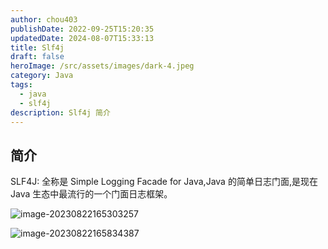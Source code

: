 ```yaml
---
author: chou403
publishDate: 2022-09-25T15:20:35
updatedDate: 2024-08-07T15:33:13
title: Slf4j
draft: false
heroImage: /src/assets/images/dark-4.jpeg
category: Java
tags:
  - java
  - slf4j
description: Slf4j 简介
---
```


## 简介

SLF4J: 全称是 Simple Logging Facade for Java,Java 的简单日志门面,是现在 Java 生态中最流行的一个门面日志框架。

![image-20230822165303257](https://cdn.jsdelivr.net/gh/chou403/pic-md@main//img/202402281130411.png)

![image-20230822165834387](https://cdn.jsdelivr.net/gh/chou403/pic-md@main//img/202402281130813.png)
